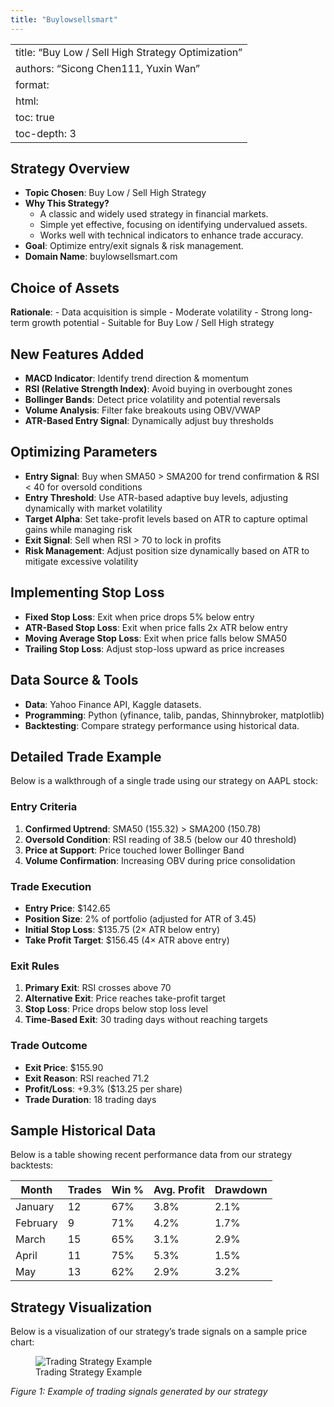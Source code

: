 ```yaml
---
title: "Buylowsellsmart"
---
```


---
title: "Buy Low / Sell High Strategy Optimization"
authors: "Sicong Chen111, Yuxin Wan"
format:
  html:
    toc: true
    toc-depth: 3
---

## Strategy Overview

- **Topic Chosen**: Buy Low / Sell High Strategy
- **Why This Strategy?**
  - A classic and widely used strategy in financial markets.
  - Simple yet effective, focusing on identifying undervalued assets.
  - Works well with technical indicators to enhance trade accuracy.
- **Goal**: Optimize entry/exit signals & risk management.
- **Domain Name**: buylowsellsmart.com

## Choice of Assets

**Rationale**:
- Data acquisition is simple
- Moderate volatility
- Strong long-term growth potential
- Suitable for Buy Low / Sell High strategy

## New Features Added

- **MACD Indicator**: Identify trend direction & momentum
- **RSI (Relative Strength Index)**: Avoid buying in overbought zones
- **Bollinger Bands**: Detect price volatility and potential reversals
- **Volume Analysis**: Filter fake breakouts using OBV/VWAP
- **ATR-Based Entry Signal**: Dynamically adjust buy thresholds

## Optimizing Parameters

- **Entry Signal**: Buy when SMA50 > SMA200 for trend confirmation & RSI < 40 for oversold conditions
- **Entry Threshold**: Use ATR-based adaptive buy levels, adjusting dynamically with market volatility
- **Target Alpha**: Set take-profit levels based on ATR to capture optimal gains while managing risk
- **Exit Signal**: Sell when RSI > 70 to lock in profits
- **Risk Management**: Adjust position size dynamically based on ATR to mitigate excessive volatility

## Implementing Stop Loss

- **Fixed Stop Loss**: Exit when price drops 5% below entry
- **ATR-Based Stop Loss**: Exit when price falls 2x ATR below entry
- **Moving Average Stop Loss**: Exit when price falls below SMA50
- **Trailing Stop Loss**: Adjust stop-loss upward as price increases

## Data Source & Tools

- **Data**: Yahoo Finance API, Kaggle datasets.
- **Programming**: Python (yfinance, talib, pandas, Shinnybroker, matplotlib)
- **Backtesting**: Compare strategy performance using historical data.

## Detailed Trade Example

Below is a walkthrough of a single trade using our strategy on AAPL stock:

### Entry Criteria
1. **Confirmed Uptrend**: SMA50 (155.32) > SMA200 (150.78)
2. **Oversold Condition**: RSI reading of 38.5 (below our 40 threshold)
3. **Price at Support**: Price touched lower Bollinger Band
4. **Volume Confirmation**: Increasing OBV during price consolidation

### Trade Execution
- **Entry Price**: $142.65
- **Position Size**: 2% of portfolio (adjusted for ATR of 3.45)
- **Initial Stop Loss**: $135.75 (2× ATR below entry)
- **Take Profit Target**: $156.45 (4× ATR above entry)

### Exit Rules
1. **Primary Exit**: RSI crosses above 70
2. **Alternative Exit**: Price reaches take-profit target
3. **Stop Loss**: Price drops below stop loss level
4. **Time-Based Exit**: 30 trading days without reaching targets

### Trade Outcome
- **Exit Price**: $155.90
- **Exit Reason**: RSI reached 71.2
- **Profit/Loss**: +9.3% ($13.25 per share)
- **Trade Duration**: 18 trading days

## Sample Historical Data

Below is a table showing recent performance data from our strategy backtests:

| Month       | Trades | Win % | Avg. Profit | Drawdown |
|-------------|--------|-------|-------------|----------|
| January     | 12     | 67%   | 3.8%        | 2.1%     |
| February    | 9      | 71%   | 4.2%        | 1.7%     |
| March       | 15     | 65%   | 3.1%        | 2.9%     |
| April       | 11     | 75%   | 5.3%        | 1.5%     |
| May         | 13     | 62%   | 2.9%        | 3.2%     |

## Strategy Visualization

Below is a visualization of our strategy's trade signals on a sample price chart:

![Trading Strategy Example](img.png)

*Figure 1: Example of trading signals generated by our strategy*
